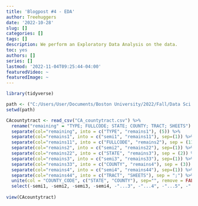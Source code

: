 ```yaml
---
title: 'Blogpost #4 - EDA'
author: Treehuggers
date: '2022-10-28'
slug: []
categories: []
tags: []
description: We perform an Exploratory Data Analysis on the data.
toc: yes
authors: []
series: []
lastmod: '2022-11-04T09:25:44-04:00'
featuredVideo: ~
featuredImage: ~
---
```

```r
library(tidyverse)

path <- ("C:/Users/User/Documents/Boston University/2022/Fall/Data Sci in R/ma4615-fa22-final-project-treehuggers/dataset")
setwd(path)

CAcountytract <- read_csv("CA_countytract.csv") %>% 
  rename("remaining" = "TYPE; FULLCODE; STATE; COUNTY; TRACT; SHEETS") %>% 
  separate(col="remaining", into = c("TYPE", "remains1"), (5)) %>% 
  separate(col="remains1", into = c("semi1", "remains11"), sep=(1)) %>% 
  separate(col="remains11", into = c("FULLCODE", "remains2"), sep = (11)) %>% 
  separate(col="remains2", into = c("semi2", "remains22"), sep=(1)) %>% 
  separate(col="remains22", into = c("STATE", "remains3"), sep = (2)) %>% 
  separate(col="remains3", into = c("semi3", "remains33"), sep=(1)) %>% 
  separate(col="remains33", into = c("COUNTY", "remains4"), sep = (3)) %>% 
  separate(col="remains4", into = c("semi4", "remains44"), sep=(1)) %>% 
  separate(col="remains44", into = c("TRACT", "SHEETS"), sep = ";") %>% 
  unite(col = "COUNTY_CODE", c("STATE", "COUNTY"), sep="", remove = FALSE) %>% 
  select(-semi1, -semi2, -semi3, -semi4, -"...3", -"...4", -"...5", -"...6")
  
view(CAcountytract)
```

```r

```



